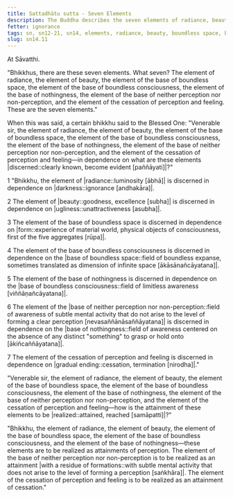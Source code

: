 ```yaml
---
title: Sattadhātu sutta - Seven Elements
description: The Buddha describes the seven elements of radiance, beauty, boundless space, boundless consciousness, nothingness, neither perception nor non-perception, and cessation of perception and feeling, and how they can be discerned and realized.
fetter: ignorance
tags: sn, sn12-21, sn14, elements, radiance, beauty, boundless space, boundless consciousness, nothingness, neither perception nor non-perception, cessation, discernment, realize, attainment, wisdom
slug: sn14.11
---
```


At Sāvatthi.

"Bhikkhus, there are these seven elements. What seven? The element of radiance, the element of beauty, the element of the base of boundless space, the element of the base of boundless consciousness, the element of the base of nothingness, the element of the base of neither perception nor non-perception, and the element of the cessation of perception and feeling. These are the seven elements."

When this was said, a certain bhikkhu said to the Blessed One: "Venerable sir, the element of radiance, the element of beauty, the element of the base of boundless space, the element of the base of boundless consciousness, the element of the base of nothingness, the element of the base of neither perception nor non-perception, and the element of the cessation of perception and feeling—in dependence on what are these elements |discerned::clearly known, become evident [paññāyati]|?"

1 "Bhikkhu, the element of |radiance::luminosity [ābhā]| is discerned in dependence on |darkness::ignorance [andhakāra]|.

2 The element of |beauty::goodness, excellence [subha]| is discerned in dependence on |ugliness::unattractiveness [asubha]|.

3 The element of the base of boundless space is discerned in dependence on |form::experience of material world, physical objects of consciousness, first of the five aggregates [rūpa]|.

4 The element of the base of boundless consciousness is discerned in dependence on the \|base of boundless space::field of boundless expanse, sometimes translated as dimension of infinite space [ākāsānañcāyatana]|.

5 The element of the base of nothingness is discerned in dependence on the \|base of boundless consciousness::field of limitless awareness [viññāṇañcāyatana]|.

6 The element of the \|base of neither perception nor non-perception::field of awareness of subtle mental activity that do not arise to the level of forming a clear perception [nevasaññānāsaññāyatana]| is discerned in dependence on the \|base of nothingness::field of awareness centered on the absence of any distinct "something" to grasp or hold onto [ākiñcaññāyatana]|.

7 The element of the cessation of perception and feeling is discerned in dependence on \|gradual ending::cessation, termination [nirodha]|."

"Venerable sir, the element of radiance, the element of beauty, the element of the base of boundless space, the element of the base of boundless consciousness, the element of the base of nothingness, the element of the base of neither perception nor non-perception, and the element of the cessation of perception and feeling—how is the attainment of these elements to be |realized::attained, reached [samāpatti]|?"

"Bhikkhu, the element of radiance, the element of beauty, the element of the base of boundless space, the element of the base of boundless consciousness, and the element of the base of nothingness—these elements are to be realized as attainments of perception. The element of the base of neither perception nor non-perception is to be realized as an attainment \|with a residue of formations::with subtle mental activity that does not arise to the level of forming a perception [saṅkhāra]|. The element of the cessation of perception and feeling is to be realized as an attainment of cessation."